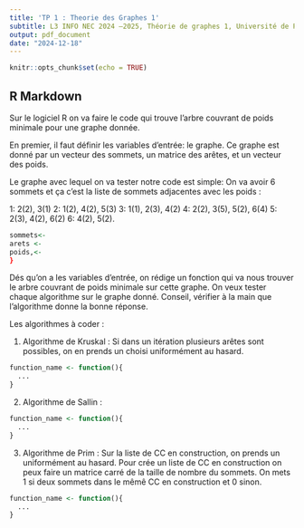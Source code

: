 ```yaml
---
title: 'TP 1 : Theorie des Graphes 1'
subtitle: L3 INFO NEC 2024 –2025, Théorie de graphes 1, Université de Pau et des Pays de l’Adour
output: pdf_document
date: "2024-12-18"
---
```


```r
knitr::opts_chunk$set(echo = TRUE)
```

## R Markdown

Sur le logiciel R on va faire le code qui trouve l'arbre couvrant de poids minimale pour une graphe donnée. 

En premier, il faut définir les variables d'entrée: le graphe. Ce graphe est donné par un vecteur des sommets, un matrice des arêtes, et un vecteur des poids. 

Le graphe avec lequel on va tester notre code est simple: On va avoir 6 sommets et ça c'est la liste de sommets adjacentes avec les poids : 

1: 2(2), 3(1)
2: 1(2), 4(2), 5(3)
3: 1(1), 2(3), 4(2)
4: 2(2), 3(5), 5(2), 6(4)
5: 2(3), 4(2), 6(2)
6: 4(2), 5(2).


```r
sommets<- 
arets <-
poids,<-
}
```


Dés qu'on a les variables d'entrée, on rédige un fonction qui va nous trouver le arbre couvrant de poids minimale sur cette graphe. On veux tester chaque algorithme sur le graphe donné. Conseil, vérifier à la main que l’algorithme donne la bonne réponse. 

Les algorithmes à coder : 

1. Algorithme de Kruskal : Si dans un itération plusieurs arêtes sont possibles, on en prends un choisi uniformément au hasard. 



```r
function_name <- function(){
  ...
}
```

2. Algorithme de Sallin :

```r
function_name <- function(){
  ...
}
```

3. Algorithme de Prim : Sur la liste de CC en construction, on prends un uniformément au hasard. 
Pour crée un liste de CC en construction on peux faire un matrice carré de la taille de nombre du sommets. On mets 1 si deux sommets dans le mêmê CC en construction et 0 sinon. 
```r
function_name <- function(){
  ...
}
```





